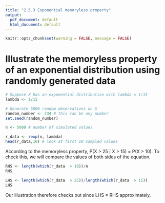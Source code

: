 ---
title: "2.5.3 Exponential memoryless property"
output:
  pdf_document: default
  html_document: default
---

```{r setup, include=FALSE}
knitr::opts_chunk$set(warning = FALSE, message = FALSE)
```

# Illustrate the memoryless property of an exponential distribution using randomly generated data 
```{r}
# Suppose X has an exponential distribution with lambda = 1/15 
lambda <- 1/15 

# Generate 5000 random observations on X 
random_number <- 234 # this can be any number
set.seed(random_number)

n <- 5000 # number of simulated values 

r_data <- rexp(n, lambda) 
head(r_data,10) # look at first 10 sampled values
```

According to the memoryless property, P(X $>$ 25 | X $>$ 15) = P(X $>$ 10). To check this, we will compare the values of both sides of the equation.

```{r}

RHS <- length(which(r_data  > 10))/n
RHS

LHS <- length(which(r_data  > 25))/length(which(r_data  > 15)) 
LHS
```

Our illustration therefore checks out since LHS = RHS approximately.